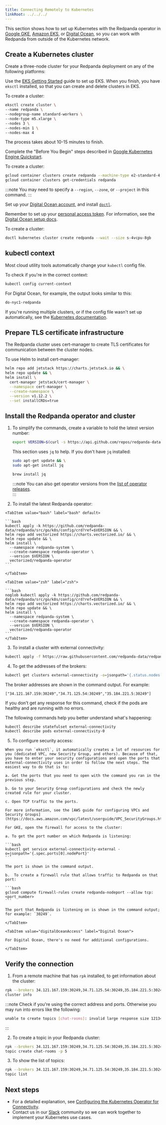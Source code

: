 ```yaml
---
title: Connecting Remotely to Kubernetes
linkRoot: ../../../
---
```


<head>
    <meta name="title" content="Connecting remotely to Kubernetes | Redpanda Docs"/>
    <meta name="description" content="How to connect to Kubernetes remotely."/>
    <link rel="canonical" href="https://docs.redpanda.com/docs/reference/redpanda-operator/kubernetes-external-connect/" />
</head>


<DeprecationNote frontmatter={frontMatter}/>

This section shows how to set up Kubernetes with the Redpanda operator in
[Google GKE](https://cloud.google.com/kubernetes-engine), [Amazon EKS](https://aws.amazon.com/eks), or [Digital Ocean](https://cloud.digitalocean.com/),
so you can work with Redpanda from outside of the Kubernetes network.

## Create a Kubernetes cluster

Create a three-node cluster for your Redpanda deployment on any of the following platforms:

<Tabs>

  <TabItem value="awsEksPlatform" label="AWS EKS" default>

  Use the [EKS Getting Started](https://docs.aws.amazon.com/eks/latest/userguide/getting-started-eksctl.html) guide to set up EKS.
  When you finish, you have `eksctl` installed, so that you can create and delete clusters in EKS.
  
  To create a cluster:

  ```bash
  eksctl create cluster \
  --name redpanda \
  --nodegroup-name standard-workers \
  --node-type m5.xlarge \
  --nodes 3 \
  --nodes-min 1 \
  --nodes-max 4
  ```

  The process takes about 10-15 minutes to finish.

  </TabItem>

  <TabItem value="googleGkePlatform" label="Google GKE">

  Complete the "Before You Begin" steps described in [Google Kubernetes Engine Quickstart](https://cloud.google.com/kubernetes-engine/docs/quickstart).
  
  To create a cluster:

  ```bash
  gcloud container clusters create redpanda --machine-type e2-standard-4 --cluster-version 1.21 && \
  gcloud container clusters get-credentials redpanda
  ```

:::note
You may need to specify a `--region`, `--zone`, or `--project` in this command.
:::

  </TabItem>
  <TabItem value="digitalOceanPlatform" label="Digital Ocean">

  Set up your [Digital Ocean account](https://docs.digitalocean.com/products/getting-started/), and install [`doctl`](https://docs.digitalocean.com/reference/doctl/how-to/install/).

  Remember to set up your [personal access token](https://docs.digitalocean.com/reference/api/create-personal-access-token/). For information, see the [Digital Ocean setup docs](https://github.com/digitalocean/Kubernetes-Starter-Kit-Developers/blob/main/01-setup-DOKS/README.md).

  To create a cluster:

  ```bash
  doctl kubernetes cluster create redpanda --wait --size s-4vcpu-8gb
  ```

  </TabItem>
</Tabs>

## kubectl context
Most cloud utility tools automatically change your `kubectl` config file.   

To check if you're in the correct context:

```bash
kubectl config current-context
```

For Digital Ocean, for example, the output looks similar to this:

```bash
do-nyc1-redpanda
```
   
If you're running multiple clusters, or if the config file wasn't set up automatically, see the [Kubernetes documentation](https://kubernetes.io/docs/tasks/access-application-cluster/configure-access-multiple-clusters/).

## Prepare TLS certificate infrastructure

The Redpanda cluster uses cert-manager to create TLS certificates for communication between the cluster nodes.

To use Helm to install cert-manager:

  ```bash
  helm repo add jetstack https://charts.jetstack.io && \
  helm repo update && \
  helm install \
    cert-manager jetstack/cert-manager \
    --namespace cert-manager \
    --create-namespace \
    --version v1.12.2 \
    --set installCRDs=true
  ```

## Install the Redpanda operator and cluster

1. To simplify the commands, create a variable to hold the latest version number:

    ```bash
    export VERSION=$(curl -s https://api.github.com/repos/redpanda-data/redpanda/releases/latest | jq -r .tag_name)
    ```

    This section uses `jq` to help. If you don't have `jq` installed:   
    <Tabs>
      <TabItem value="apt" label="apt" default>

    ```bash
    sudo apt-get update && \
    sudo apt-get install jq
    ```
      </TabItem>
      <TabItem value="brew" label="brew">

    ```bash
    brew install jq
    ```
      </TabItem>
    </Tabs>

    :::note
    You can also get operator versions from the [list of operator releases](https://github.com/redpanda-data/redpanda/releases).   
    :::

2. To install the latest Redpanda operator:

  <Tabs>

    <TabItem value="bash" label="bash" default>

    ```bash
    kubectl apply -k https://github.com/redpanda-data/redpanda/src/go/k8s/config/crd?ref=$VERSION && \
    helm repo add vectorized https://charts.vectorized.io/ && \
    helm repo update && \
    helm install \
      --namespace redpanda-system \
      --create-namespace redpanda-operator \
      --version $VERSION \
      vectorized/redpanda-operator
    ```

    </TabItem>

    <TabItem value="zsh" label="zsh">

    ```bash
    noglob kubectl apply -k https://github.com/redpanda-data/redpanda/src/go/k8s/config/crd?ref=$VERSION && \
    helm repo add vectorized https://charts.vectorized.io/ && \
    helm repo update && \
    helm install \
      --namespace redpanda-system \
      --create-namespace redpanda-operator \
      --version $VERSION \
      vectorized/redpanda-operator
    ```
    </TabItem>

  </Tabs>

3. To install a cluster with external connectivity:

  ```bash
  kubectl apply -f https://raw.githubusercontent.com/redpanda-data/redpanda/$VERSION/src/go/k8s/config/samples/external_connectivity.yaml
  ```

4. To get the addresses of the brokers:

  ```bash
  kubectl get clusters external-connectivity -o=jsonpath='{.status.nodes.external}'
  ```

  The broker addresses are shown in the command output. For example:

  `["34.121.167.159:30249","34.71.125.54:30249","35.184.221.5:30249"]`

  If you don't get any response for this command, check if the pods are healthy and are running with no errors. 

  The following commands help you better understand what's happening:

  ```bash
  kubectl describe statefulset external-connectivity
  kubectl describe pods external-connectivity-0
  ```

5. To configure security access:

  <Tabs>
    <TabItem value="awsEksAccess" label="AWS EKS" default>

    When you run `eksctl`, it automatically creates a lot of resources for you (dedicated VPC, new Security Group, and others). Because of that, you have to enter your security configurations and open the ports that external-connectivity uses in order to follow the next steps. The easiest way to do that is to:

    a. Get the ports that you need to open with the command you ran in the previous step.
     
    b. Go to your Security Group configurations and check the newly created rule for your cluster.

    c. Open TCP traffic to the ports. 

    For more information, see the [AWS guide for configuring VPCs and Security Groups](https://docs.aws.amazon.com/vpc/latest/userguide/VPC_SecurityGroups.html).

  </TabItem>

  <TabItem value="googleGkeAccess" label="Google GKE">

    For GKE, open the firewall for access to the cluster:
    
    a. To get the port number on which Redpanda is listening:

    ```bash
    kubectl get service external-connectivity-external -o=jsonpath='{.spec.ports[0].nodePort}'
    ```

    The port is shown in the command output.

    b.  To create a firewall rule that allows traffic to Redpanda on that port:

    ```bash
    gcloud compute firewall-rules create redpanda-nodeport --allow tcp:<port_number>
    ```

    The port that Redpanda is listening on is shown in the command output; for example: `30249`.

    </TabItem>

    <TabItem value="digitalOceanAccess" label="Digital Ocean">
  
    For Digital Ocean, there's no need for additional configurations. 

    </TabItem>
  </Tabs>

## Verify the connection

1. From a remote machine that has `rpk` installed, to get information about the cluster:

  ```bash
  rpk --brokers 34.121.167.159:30249,34.71.125.54:30249,35.184.221.5:30249 \
  cluster info
  ```

  :::note
  Check if you're using the correct address and ports. Otherwise you may run into errors like the following:
  
  ```bash
  unable to create topics [chat-rooms]: invalid large response size 1213486160 > limit 104857600
  ```
  :::

2. To create a topic in your Redpanda cluster:

  ```bash
  rpk --brokers 34.121.167.159:30249,34.71.125.54:30249,35.184.221.5:30249 \
  topic create chat-rooms -p 5
  ```

3. To show the list of topics: 

  ```bash
  rpk --brokers 34.121.167.159:30249,34.71.125.54:30249,35.184.221.5:30249 \
  topic list
  ```

## Next steps

- For a detailed explanation, see [Configuring the Kubernetes Operator for Connectivity](../kubernetes-connectivity).
- Contact us in our <a href="https://redpanda.com/slack">Slack</a> community so we can work together to implement your Kubernetes use cases.
